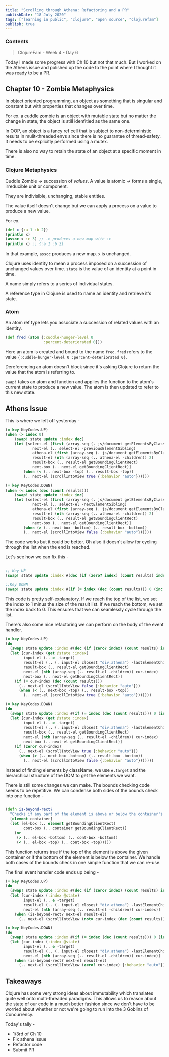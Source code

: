 ```yaml
---
title: "Scrolling through Athena: Refactoring and a PR"
publishDate: "18 July 2020"
tags: ["learning in public", "clojure", "open source", "clojurefam"]
publish: true
---
```


### Contents

> ClojureFam - Week 4 - Day 6

Today I made some progress with Ch 10 but not that much. But I worked on the Athens issue and polished up the code to the point where I thought it was ready to be a PR.

## Chapter 10 - Zombie Metaphysics

In object oriented programming, an object as something that is singular and constant but with properties that changes over time.

For ex. a cuddle zombie is an object with mutable state but no matter the change in state, the object is still idenfitied as the same one.

In OOP, an object is a fancy ref cell that is subject to non-deterministic results in mulit-threaded envs since there is no guarantee of thread-safety. It needs to be explicitly performed using a mutex.

There is also no way to retain the state of an object at a specific moment in time.

### Clojure Metaphysics

Cuddle Zombie -> succession of _values_. A value is atomic -> forms a single, irreducible unit or component.

They are indivisible, unchanging, stable entities.

The value itself doesn't change but we can apply a process on a value to produce a new value.

For ex.

```clojure
(def x {:a 1 :b 2})
(println x)
(assoc x :c 3) ;; -> produces a new map with :c
(println x) ;; {:a 1 :b 2}
```

In that example, `assoc` produces a new map. `x` is unchanged.

Clojure uses identity to mean a process imposed on a succession of unchanged values over time. `state` is the value of an identity at a point in time.

A name simply refers to a series of individual states.

A reference type in Clojure is used to name an identity and retrieve it's state.

### Atom

An atom ref type lets you associate a succession of related values with an identity.

```clojure
(def fred (atom {:cuddle-hunger-level 0
                 :percent-deteriorated 0}))
```

Here an atom is created and bound to the name `fred`. `fred` refers to the value `{:cuddle-hunger-level 0 :percent-deteriorated 0}`.

Dereferencing an atom doesn't block since it's asking Clojure to return the value that the atom is referring to.

`swap!` takes an atom and function and applies the function to the atom's current state to produce a new value. The atom is then updated to refer to this new state.

## Athens Issue

This is where we left off yesterday -

```clojure
(= key KeyCodes.UP)
(when (> index 0)
    (swap! state update :index dec)
    (let [select-el (first (array-seq (. js/document getElementsByClassName "selected")))
            next-el (.. select-el -previousElementSibling)
            athena-el (first (array-seq (. js/document getElementsByClassName "athena")))
            result-el (nth (array-seq (.. athena-el -children)) 2)
            result-box (.. result-el getBoundingClientRect)
            next-box (.. next-el getBoundingClientRect)]
        (when (< (.. next-box -top) (.. result-box -top))
        (.. next-el (scrollIntoView true {:behavior "auto"})))))

(= key KeyCodes.DOWN)
(when (< index (dec (count results)))
    (swap! state update :index inc)
    (let [select-el (first (array-seq (. js/document getElementsByClassName "selected")))
            next-el (.. select-el -nextElementSibling)
            athena-el (first (array-seq (. js/document getElementsByClassName "athena")))
            result-el (nth (array-seq (.. athena-el -children)) 2)
            result-box (.. result-el getBoundingClientRect)
            next-box (.. next-el getBoundingClientRect)]
        (when (> (.. next-box -bottom) (.. result-box -bottom))
        (.. next-el (scrollIntoView false {:behavior "auto"})))))
```

The code works but it could be better. Oh also it doesn't allow for cycling through the list when the end is reached.

Let's see how we can fix this -

```clojure

;; Key UP
(swap! state update :index #(dec (if (zero? index) (count results) index)))

;;Key DOWN
(swap! state update :index #(if (= index (dec (count results))) 0 (inc %)))
```

This code is pretty self-explanatory. If we reach the top of the list, we set the index to 1 minus the size of the result list. If we reach the bottom, we set the index back to 0. This ensures that we can seamlessly cycle through the list.

There's also some nice refactoring we can perform on the body of the event handler.

```clojure
(= key KeyCodes.UP)
(do
  (swap! state update :index #(dec (if (zero? index) (count results) index)))
  (let [cur-index (get @state :index)
        input-el (.. e -target)
        result-el (.. (. input-el closest "div.athena") -lastElementChild)
        result-box (.. result-el getBoundingClientRect)
        next-el (nth (array-seq (.. result-el -children)) cur-index)
        next-box (.. next-el getBoundingClientRect)]
    (if (= cur-index (dec (count results)))
      (.. next-el (scrollIntoView false {:behavior "auto"}))
      (when (< (.. next-box -top) (.. result-box -top))
        (.. next-el (scrollIntoView true {:behavior "auto"}))))))

(= key KeyCodes.DOWN)
(do
  (swap! state update :index #(if (= index (dec (count results))) 0 (inc %)))
  (let [cur-index (get @state :index)
        input-el (.. e -target)
        result-el (.. (. input-el closest "div.athena") -lastElementChild)
        result-box (.. result-el getBoundingClientRect)
        next-el (nth (array-seq (.. result-el -children)) cur-index)
        next-box (.. next-el getBoundingClientRect)]
    (if (zero? cur-index)
      (.. next-el (scrollIntoView true {:behavior "auto"}))
      (when (> (.. next-box -bottom) (.. result-box -bottom))
        (.. next-el (scrollIntoView false {:behavior "auto"}))))))
```

Instead of finding elements by className, we use `e.target` and the hierarchical structure of the DOM to get the elements we want.

There is still some changes we can make. The bounds checking code seems to be repetitive. We can condense both sides of the bounds check into one function -

```clojure

(defn is-beyond-rect?
  "Checks if any part of the element is above or below the container's bounding rect"
  [element container]
  (let [el-box (.. element getBoundingClientRect)
        cont-box (.. container getBoundingClientRect)]
    (or
     (> (.. el-box -bottom) (.. cont-box -bottom))
     (< (.. el-box -top) (.. cont-box -top)))))
```

This function returns true if the top of the element is above the given container or if the bottom of the element is below the container. We handle both cases of the bounds check in one simple function that we can re-use.

The final event handler code ends up being -

```clojure
(= key KeyCodes.UP)
(do
  (swap! state update :index #(dec (if (zero? index) (count results) index)))
  (let [cur-index (:index @state)
        input-el (.. e -target)
        result-el (.. (. input-el closest "div.athena") -lastElementChild)
        next-el (nth (array-seq (.. result-el -children)) cur-index)]
    (when (is-beyond-rect? next-el result-el)
      (.. next-el (scrollIntoView (not= cur-index (dec (count results))) {:behavior "auto"})))))

(= key KeyCodes.DOWN)
(do
  (swap! state update :index #(if (= index (dec (count results))) 0 (inc %)))
  (let [cur-index (:index @state)
        input-el (.. e -target)
        result-el (.. (. input-el closest "div.athena") -lastElementChild)
        next-el (nth (array-seq (.. result-el -children)) cur-index)]
    (when (is-beyond-rect? next-el result-el)
      (.. next-el (scrollIntoView (zero? cur-index) {:behavior "auto"})))))
```

## Takeaways

Clojure has some very strong ideas about immutability which translates quite well onto multi-threaded paradigms. This allows us to reason about the state of our code in a much better fashion since we don't have to be worried about whether or not we're going to run into the 3 Goblins of Concurrency.

Today's tally -

- 1/3rd of Ch 10
- Fix athena issue
- Refactor code
- Submit PR

